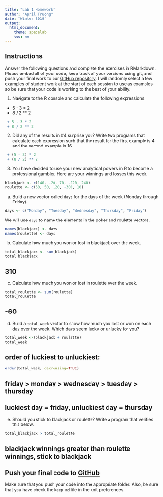 ---
title: "Lab 1 Homework"
author: "April Truong"
date: "Winter 2019"
output:
  html_document:
    theme: spacelab
    toc: no
---

## Instructions
Answer the following questions and complete the exercises in RMarkdown. Please embed all of your code, keep track of your versions using git, and push your final work to our [GitHub repository](https://github.com/FRS417-DataScienceBiologists). I will randomly select a few examples of student work at the start of each session to use as examples so be sure that your code is working to the best of your ability.

1. Navigate to the R console and calculate the following expressions.  
  + 5 - 3 * 2  
  + 8 / 2 ** 2  
```{r}
 + 5 - 3 * 2  
 + 8 / 2 ** 2 
```

2. Did any of the results in #4 surprise you? Write two programs that calculate each expression such that the result for the first example is 4 and the second example is 16.  
```{r}
 + (5 - 3) * 2  
 + (8 / 2) ** 2 
```


3. You have decided to use your new analytical powers in R to become a professional gambler. Here are your winnings and losses this week.
```{r, eval=F, echo=T}
blackjack <- c(140, -20, 70, -120, 240)
roulette <- c(60, 50, 120, -300, 10)
```

a. Build a new vector called `days` for the days of the week (Monday through Friday). 
```{r, eval=F, echo=T}
days <- c("Monday", "Tuesday", "Wednesday", "Thursday", "Friday")
```

We will use `days` to name the elements in the poker and roulette vectors.
```{r, eval=F, echo=T}
names(blackjack) <- days
names(roulette) <- days
```

b. Calculate how much you won or lost in blackjack over the week.
```{r, eval=F, echo=T}
total_blackjack <- sum(blackjack)
total_blackjack
```
## 310

c. Calculate how much you won or lost in roulette over the week.  
```{r, eval=F, echo=T}
total_roulette <- sum(roulette)
total_roulette
```
## -60

d. Build a `total_week` vector to show how much you lost or won on each day over the week. Which days seem lucky or unlucky for you?
```{r, eval=F, echo=T}
total_week <-(blackjack + roulette)
total_week 
```
## order of luckiest to unluckiest: 
```{r}
order(total_week, decreasing=TRUE)
```
## friday > monday > wednesday > tuesday > thursday
## luckiest day = friday, unluckiest day = thursday

e. Should you stick to blackjack or roulette? Write a program that verifies this below.
```{r, eval=F, echo=T}
total_blackjack > total_roulette

```
## blackjack winnings greater than roulette winnings, stick to blackjack

## Push your final code to [GitHub](https://github.com/FRS417-DataScienceBiologists)
Make sure that you push your code into the appropriate folder. Also, be sure that you have check the `keep md` file in the knit preferences.